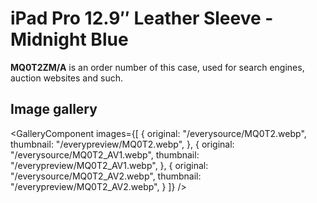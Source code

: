 
# iPad Pro 12.9″ Leather Sleeve - Midnight Blue

<Callout type='info' emoji='👉🏻'>**MQ0T2ZM/A** is an order number of this case, used for search engines, auction websites and such.</Callout>

## Image gallery

<GalleryComponent
    images={[
      {
        original: "/everysource/MQ0T2.webp",
        thumbnail: "/everypreview/MQ0T2.webp",
      },
      {
        original: "/everysource/MQ0T2_AV1.webp",
        thumbnail: "/everypreview/MQ0T2_AV1.webp",
      },
      {
        original: "/everysource/MQ0T2_AV2.webp",
        thumbnail: "/everypreview/MQ0T2_AV2.webp",
      }
    ]}
  />
